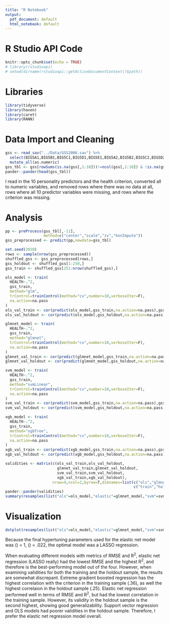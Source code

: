 ```yaml
---
title: "R Notebook"
output:
  pdf_document: default
  html_notebook: default
---
```


# R Studio API Code

```r
knitr::opts_chunk$set(echo = TRUE)
# library(rstudioapi)
# setwd(dirname(rstudioapi::getActiveDocumentContext()$path))
```

# Libraries
```r
library(tidyverse)
library(haven)
library(caret)
library(RANN)
```

# Data Import and Cleaning
```r
gss <- read_sav("../Data/GSS2006.sav") %>%
  select(BIG5A1,BIG5B1,BIG5C1,BIG5D1,BIG5E1,BIG5A2,BIG5B2,BIG5C2,BIG5D2,BIG5E2,HEALTH) %>%
  mutate_all(as.numeric) 
gss_tbl <- gss[rowSums(is.na(gss[,1:10]))!=ncol(gss[,1:10]) & !is.na(gss[,11]),]
pander::pander(head(gss_tbl))
```
I read in the 10 personality predictors and the health criterion, converted all to numeric variables, and removed rows where there was no data at all, rows where all 10 predictor variables were missing, and rows where the criterion was missing.

# Analysis
```r
pp <- preProcess(gss_tbl[,-11], 
                 method=c("center","scale","zv","knnImpute"))
gss_preprocessed <- predict(pp,newdata=gss_tbl)

set.seed(2020)
rows <- sample(nrow(gss_preprocessed))
shuffled_gss <- gss_preprocessed[rows,]
gss_holdout <- shuffled_gss[1:250,]
gss_train <- shuffled_gss[251:nrow(shuffled_gss),]

ols_model <- train(
  HEALTH~.^2,
  gss_train,
  method="glm",
  trControl=trainControl(method="cv",number=10,verboseIter=F),
  na.action=na.pass
)
ols_val_train <- cor(predict(ols_model,gss_train,na.action=na.pass),gss_train$HEALTH) # correlation between predicted values and true values in training data
ols_val_holdout <- cor(predict(ols_model,gss_holdout,na.action=na.pass),gss_holdout$HEALTH) # correlation between predicted values and true values in holdout data

glmnet_model <- train(
  HEALTH~.^2,
  gss_train,
  method="glmnet",
  trControl=trainControl(method="cv",number=10,verboseIter=F),
  na.action=na.pass
)
glmnet_val_train <- cor(predict(glmnet_model,gss_train,na.action=na.pass),gss_train$HEALTH) # correlation between predicted values and true values in training data
glmnet_val_holdout <- cor(predict(glmnet_model,gss_holdout,na.action=na.pass),gss_holdout$HEALTH) # correlation between predicted values and true values in holdout data

svm_model <- train(
  HEALTH~.^2,
  gss_train,
  method="svmLinear",
  trControl=trainControl(method="cv",number=10,verboseIter=F),
  na.action=na.pass
)
svm_val_train <- cor(predict(svm_model,gss_train,na.action=na.pass),gss_train$HEALTH) # correlation between predicted values and true values in training data
svm_val_holdout <- cor(predict(svm_model,gss_holdout,na.action=na.pass),gss_holdout$HEALTH) # correlation between predicted values and true values in holdout data

xgb_model <- train(
  HEALTH~.^2,
  gss_train,
  method="xgbTree",
  trControl=trainControl(method="cv",number=10,verboseIter=F),
  na.action=na.pass
)
xgb_val_train <- cor(predict(xgb_model,gss_train,na.action=na.pass),gss_train$HEALTH) # correlation between predicted values and true values in training data
xgb_val_holdout <- cor(predict(xgb_model,gss_holdout,na.action=na.pass),gss_holdout$HEALTH) # correlation between predicted values and true values in holdout data

validities <- matrix(c(ols_val_train,ols_val_holdout,
                       glmnet_val_train,glmnet_val_holdout,
                       svm_val_train,svm_val_holdout,
                       xgb_val_train,xgb_val_holdout),
                     nrow=4,ncol=2,byrow=T,dimnames=list(c("ols","glmnet","svm","xgb"),
                                                         c("train","holdout")))
pander::pander(validities)
summary(resamples(list("ols"=ols_model,"elastic"=glmnet_model,"svm"=svm_model,"xgb"=xgb_model)))
```

# Visualization
```r
dotplot(resamples(list("ols"=ols_model,"elastic"=glmnet_model,"svm"=svm_model,"xgb"=xgb_model)))
```

Because the final hypertuning parameters used for the elastic net model was \(\alpha\) = 1, \(\lambda\) = .022, the optimal model was a LASSO regression.

When evaluating different models with metrics of RMSE and R^2^, elastic net regression (LASSO really) had the lowest RMSE and the highest R^2^, and therefore is the best-performing model out of the four. However, when examining validities for both the training and the holdout sample, the results are somewhat discrepant. Extreme gradient boosted regression has the highest correlation with the criterion in the training sample (.36), as well the highest correlaion in the holdout sample (.25). Elastic net regression performed well in terms of RMSE and R^2^, but had the lowest correlation in the training sample. However, its validity in the holdout sample is the second highest, showing good generalizability. Support vector regression and OLS models had poorer validities in the holdout sample. Therefore, I prefer the elastic net regression model overall. 